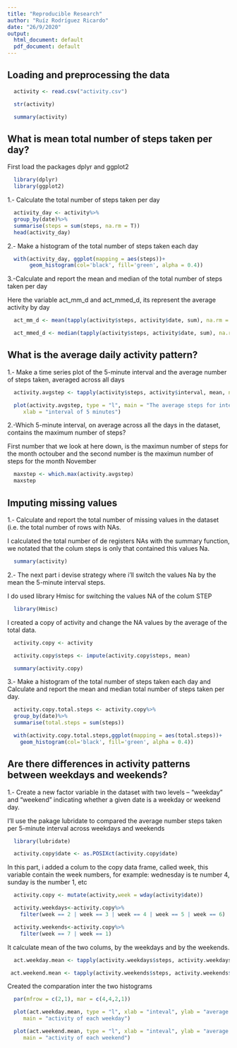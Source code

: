 ```yaml
---
title: "Reproducible Research"
author: "Ruíz Rodríguez Ricardo"
date: "26/9/2020"
output:
  html_document: default
  pdf_document: default
---
```


## Loading and preprocessing the data

```r
  activity <- read.csv("activity.csv")
```


```r
  str(activity)
```

```r
  summary(activity)
```

## What is mean total number of steps taken per day?

First load the packages dplyr and ggplot2

```r
  library(dplyr)
  library(ggplot2)
```

1.- Calculate the total number of steps taken per day

```r
  activity_day <- activity%>%
  group_by(date)%>%
  summarise(steps = sum(steps, na.rm = T))
  head(activity_day)
```

2.- Make a histogram of the total number of steps taken each day

```r
  with(activity_day, ggplot(mapping = aes(steps))+
       geom_histogram(col='black', fill='green', alpha = 0.4))

```


3.-Calculate and report the mean and median of the total number of steps taken per day

Here the variable act_mm_d and act_mmed_d, its represent the  average activity  by day

```r
  act_mm_d <- mean(tapply(activity$steps, activity$date, sum), na.rm = T)

  act_mmed_d <- median(tapply(activity$steps, activity$date, sum), na.rm = T)

```


## What is the average daily activity pattern?

1.- Make a time series plot of the 5-minute interval and the average number of steps taken, averaged across all days

```r
  
  activity.avgstep <- tapply(activity$steps, activity$interval, mean, na.rm = T)

  plot(activity.avgstep, type = "l", main = "The average steps for intervals of 5 minuts",
     xlab = "interval of 5 minutes")
```


2.-Which 5-minute interval, on average across all the days in the dataset, contains the maximum number of steps?

  First number that we look at here down, is the maximun number of steps for the month octouber and the 
  second number is the maximun number of steps for the month November

```r
  maxstep <- which.max(activity.avgstep)
  maxstep
```

## Imputing missing values

1.- Calculate and report the total number of missing values in the dataset (i.e. the total number of rows with NAs.

  I calculated the total number of de registers NAs with the  summary function, we notated that the colum steps is only that contained this values Na.
  
```r
  summary(activity)
```

2.- The next part i devise strategy where  i'll switch the values Na by the mean  the 5-minute interval steps.

I do used library Hmisc for switching  the values NA of the colum STEP

```r
  library(Hmisc)
```

I created a copy of activity and change the NA values by the average of the total data. 

```r
  activity.copy <- activity

  activity.copy$steps <- impute(activity.copy$steps, mean)

  summary(activity.copy)
```


3.- Make a histogram of the total number of steps taken each day and Calculate and report the mean and median total number of steps taken per day.


```r
  activity.copy.total.steps <- activity.copy%>%
  group_by(date)%>%
  summarise(total.steps = sum(steps))

  with(activity.copy.total.steps,ggplot(mapping = aes(total.steps))+
    geom_histogram(col='black', fill='green', alpha = 0.4))

```


## Are there differences in activity patterns between weekdays and weekends?

1.- Create a new factor variable in the dataset with two levels – “weekday” and “weekend” indicating whether a given date is a weekday or weekend day.

I'll use the pakage lubridate to compared the average number steps taken per 5-minute interval across weekdays and weekends

```r
  library(lubridate)

  activity.copy$date <- as.POSIXct(activity.copy$date)

```


In this part, i added a colum to the copy data frame, called week, this variable contain the week numbers, for example: wednesday is te number 4, sunday is the number 1, etc  

```r
  activity.copy <- mutate(activity,week = wday(activity$date))

  activity.weekdays<-activity.copy%>%
    filter(week == 2 | week == 3 | week == 4 | week == 5 | week == 6)

  activity.weekends<-activity.copy%>%
    filter(week == 7 | week == 1)
```

It calculate mean of the two colums, by the  weekdays and by the weekends.

```r
  act.weekday.mean <- tapply(activity.weekdays$steps, activity.weekdays$interval, mean, na.rm = T)

 act.weekend.mean <- tapply(activity.weekends$steps, activity.weekends$interval, mean, na.rm = T)
```

Created the comparation inter the two histograms

```r
  par(mfrow = c(2,1), mar = c(4,4,2,1))

  plot(act.weekday.mean, type = "l", xlab = "inteval", ylab = "average steps",
     main = "activity of each weekday")

  plot(act.weekend.mean, type = "l", xlab = "inteval", ylab = "average steps",
     main = "activity of each weekend")
```
